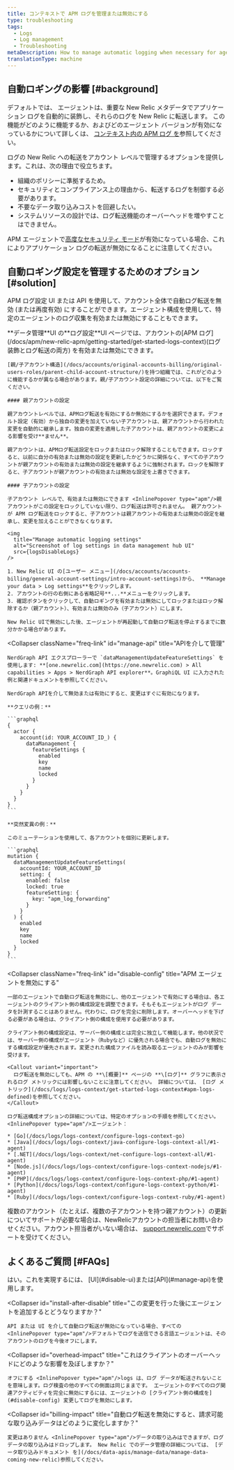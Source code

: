 ```yaml
---
title: コンテキストで APM ログを管理または無効にする
type: troubleshooting
tags:
  - Logs
  - Log management
  - Troubleshooting
metaDescription: How to manage automatic logging when necessary for agents using APM logs in context.
translationType: machine
---
```



## 自動ロギングの影響 [#background]

デフォルトでは、 <InlinePopover type="apm"/>エージェントは、重要な New Relic メタデータでアプリケーション ログを自動的に装飾し、それらのログを New Relic に転送します。 この機能がどのように機能するか、およびどのエージェント バージョンが有効になっているかについて詳しくは、 [コンテキスト内の APM ログ を](/docs/apm/new-relic-apm/getting-started/get-started-logs-context)参照してください。

ログの New Relic への転送をアカウント レベルで管理するオプションを提供します。これは、次の理由で役立ちます。

* 組織のポリシーに準拠するため。
* セキュリティとコンプライアンス上の理由から、転送するログを制御する必要があります。
* 不要なデータ取り込みコストを回避したい。
* システムリソースの設計では、ログ転送機能のオーバーヘッドを増やすことはできません。

APM エージェントで[高度なセキュリティ モード](/docs/apm/agents/manage-apm-agents/configuration/high-security-mode)が有効になっている場合、これによりアプリケーション ログの転送が無効になることに注意してください。

## 自動ロギング設定を管理するためのオプション [#solution]

APM ログ設定 UI または API を使用して、アカウント全体で自動ログ転送を無効 (または再度有効) にすることができます。エージェント構成を使用して、特定のエージェントのログ収集を有効または無効にすることもできます。

<CollapserGroup>
  <Collapser
    className="freq-link"
    id="manage-ui"
    title="UIを介して設定を管理する"
  >
    **データ管理**UI の**ログ設定**UI ページでは、アカウントの[APM ログ](/docs/apm/new-relic-apm/getting-started/get-started-logs-context)(ログ装飾とログ転送の両方) を有効または無効にできます。

    [親/子アカウント構造](/docs/accounts/original-accounts-billing/original-users-roles/parent-child-account-structure/)を持つ組織では、これがどのように機能するかが異なる場合があります。親/子アカウント設定の詳細については、以下をご覧ください。

    #### 親アカウントの設定

    親アカウントレベルでは、APMログ転送を有効にするか無効にするかを選択できます。デフォルト設定（有効）から独自の変更を加えていない子アカウントは、親アカウントから行われた変更を自動的に継承します。独自の変更を適用した子アカウントは、親アカウントの変更による影響を受け**ません**。

    親アカウントは、APMログ転送設定をロックまたはロック解除することもできます。ロックすると、以前に自分の有効または無効の設定を更新したかどうかに関係なく、すべての子アカウントが親アカウントの有効または無効の設定を継承するように強制されます。ロックを解除すると、子アカウントが親アカウントの有効または無効な設定を上書きできます。

    #### 子アカウントの設定

    子アカウント レベルで、有効または無効にできます <InlinePopover type="apm"/>親アカウントがこの設定をロックしていない限り、ログ転送は許可されません。 親アカウントが APM ログ転送をロックすると、子アカウントは親アカウントの有効または無効の設定を継承し、変更を加えることができなくなります。

    <img
      title="Manage automatic logging settings"
      alt="Screenshot of log settings in data management hub UI"
      src={logsDisableLogs}
    />

    1. New Relic UI の[ユーザー メニュー](/docs/accounts/accounts-billing/general-account-settings/intro-account-settings)から、 **Manage your data > Log settings**をクリックします。
    2. アカウントの行の右側にある省略記号**...**メニューをクリックします。
    3. 確認ボタンをクリックして、自動ロギングを有効または無効にしてロックまたはロック解除するか（親アカウント）、有効または無効のみ（子アカウント）にします。

    New Relic UIで無効にした後、エージェントが再起動して自動ログ転送を停止するまでに数分かかる場合があります。
  </Collapser>

  <Collapser
    className="freq-link"
    id="manage-api"
    title="APIを介して管理"
  >
    NerdGraph API エクスプローラーで `dataManagementUpdateFeatureSettings` を使用します: **[one.newrelic.com](https://one.newrelic.com) > All capabilities > Apps > NerdGraph API explorer**。GraphiQL UI に入力された例と関連ドキュメントを参照してください。

    NerdGraph APIを介して無効または有効にすると、変更はすぐに有効になります。

    **クエリの例：**

    ```graphql
    {
      actor {
        account(id: YOUR_ACCOUNT_ID_) {
          dataManagement {
            featureSettings {
              enabled
              key
              name
              locked
            }
          }
        }
      }
    }
    ```

    **突然変異の例：**

    このミューテーションを使用して、各アカウントを個別に更新します。

    ```graphql
    mutation {
      dataManagementUpdateFeatureSettings(
        accountId: YOUR_ACCOUNT_ID
        setting: {
          enabled: false
          locked: true
          featureSetting: { 
            key: "apm_log_forwarding" 
          }
        }
      ) {
        enabled
        key
        name
        locked
      }
    }
    ```
  </Collapser>

  <Collapser
    className="freq-link"
    id="disable-config"
    title="APM エージェントを無効にする"
  >
    一部のエージェントで自動ログ転送を無効にし、他のエージェントで有効にする場合は、各エージェントのクライアント側の構成設定を調整できます。そもそもエージェントがログ データを計測することはありません。代わりに、ログを完全に削除します。オーバーヘッドを下げる必要がある場合は、クライアント側の構成を使用する必要があります。

    クライアント側の構成設定は、サーバー側の構成とは完全に独立して機能します。他の状況では、サーバー側の構成がエージェント（Rubyなど）に優先される場合でも、自動ログを無効にする構成設定が優先されます。変更された構成ファイルを読み取るエージェントのみが影響を受けます。

    <Callout variant="important">
      ログ転送を無効にしても、APM の **\[概要]** ページの **\[ログ]** グラフに表示されるログ メトリックには影響しないことに注意してください。 詳細については、 [ログ メトリック](/docs/logs/logs-context/get-started-logs-context#apm-logs-defined)を参照してください。
    </Callout>

    ログ転送構成オプションの詳細については、特定のオプションの手順を参照してください。 <InlinePopover type="apm"/>エージェント：

    * [Go](/docs/logs/logs-context/configure-logs-context-go)
    * [Java](/docs/logs/logs-context/java-configure-logs-context-all/#1-agent)
    * [.NET](/docs/logs/logs-context/net-configure-logs-context-all/#1-agent)
    * [Node.js](/docs/logs/logs-context/configure-logs-context-nodejs/#1-agent)
    * [PHP](/docs/logs/logs-context/configure-logs-context-php/#1-agent)
    * [Python](/docs/logs/logs-context/configure-logs-context-python/#1-agent)
    * [Ruby](/docs/logs/logs-context/configure-logs-context-ruby/#1-agent)
  </Collapser>
</CollapserGroup>

複数のアカウント（たとえば、複数の子アカウントを持つ親アカウント）の更新についてサポートが必要な場合は、NewRelicアカウントの担当者にお問い合わせください。アカウント担当者がいない場合は、 [support.newrelic.com](https://support.newrelic.com)でサポートを受けてください。

## よくあるご質問 [#FAQs]

<CollapserGroup>
  <Collapser
    id="disable-before-install"
    title="言語エージェントをインストールする前に、エージェントからのログをオフにすることはできますか？"
  >
    はい。これを実現するには、 [UI](#disable-ui)または[API](#manage-api)を使用します。
  </Collapser>

  <Collapser
    id="install-after-disable"
    title="この変更を行った後にエージェントを追加するとどうなりますか？"
  >
    API または UI を介して自動ログ転送が無効になっている場合、すべての <InlinePopover type="apm"/>デフォルトでログを送信できる言語エージェントは、そのアカウントのログを今後オフにします。
  </Collapser>

  <Collapser
    id="overhead-impact"
    title="これはクライアントのオーバーヘッドにどのような影響を及ぼしますか？"
  >
    オフにする <InlinePopover type="apm"/>logs は、ログ データが転送されないことを意味します。ログ検査の他のすべての側面は同じままです。 エージェントのすべてのログ関連アクティビティを完全に無効にするには、エージェントの [クライアント側の構成を](#disable-config) 変更してログを無効にします。
  </Collapser>

  <Collapser
    id="billing-impact"
    title="自動ログ転送を無効にすると、請求可能な取り込みデータはどのように変化しますか？"
  >
    変更はありません <InlinePopover type="apm"/>データの取り込みはできますが、ログ データの取り込みはドロップします。 New Relic でのデータ管理の詳細については、 [データ取り込みドキュメント を](/docs/data-apis/manage-data/manage-data-coming-new-relic)参照してください。
  </Collapser>
</CollapserGroup>